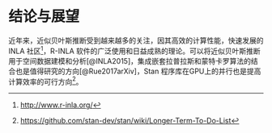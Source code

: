 # 结论与展望

近年来，近似贝叶斯推断受到越来越多的关注，因其高效的计算性能，快速发展的 INLA 社区^[<http://www.r-inla.org/>]，R-INLA 软件的广泛使用和日益成熟的理论。可以将近似贝叶斯推断用于空间数据建模和分析[@INLA2015]，集成嵌套拉普拉斯和蒙特卡罗算法的结合也是值得研究的方向[@Rue2017arXiv]，Stan 程序库在GPU上的并行也是提高计算效率的可行方向^[<https://github.com/stan-dev/stan/wiki/Longer-Term-To-Do-List>]。

